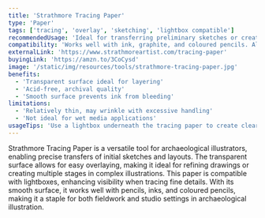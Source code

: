 ```yaml
---
title: 'Strathmore Tracing Paper'
type: 'Paper'
tags: ['tracing', 'overlay', 'sketching', 'lightbox compatible']
recommendedUsage: 'Ideal for transferring preliminary sketches or creating overlays in archaeological illustrations.'
compatibility: 'Works well with ink, graphite, and coloured pencils. Also compatible with lightboxes for precise tracing.'
externalLink: 'https://www.strathmoreartist.com/tracing-paper'
buyingLink: 'https://amzn.to/3CoCysd'
image: '/static/img/resources/tools/strathmore-tracing-paper.jpg'
benefits:
  - 'Transparent surface ideal for layering'
  - 'Acid-free, archival quality'
  - 'Smooth surface prevents ink from bleeding'
limitations:
  - 'Relatively thin, may wrinkle with excessive handling'
  - 'Not ideal for wet media applications'
usageTips: 'Use a lightbox underneath the tracing paper to create clear, accurate overlays. When layering, secure edges with artist tape to prevent shifting.'
---
```


Strathmore Tracing Paper is a versatile tool for archaeological illustrators, enabling precise transfers of initial sketches and layouts. The transparent surface allows for easy overlaying, making it ideal for refining drawings or creating multiple stages in complex illustrations. This paper is compatible with lightboxes, enhancing visibility when tracing fine details. With its smooth surface, it works well with pencils, inks, and coloured pencils, making it a staple for both fieldwork and studio settings in archaeological illustration.
